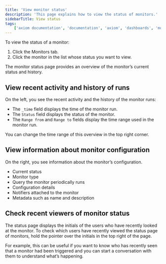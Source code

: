 ```yaml
---
title: 'View monitor status'
description: 'This page explains how to view the status of monitors.'
sidebarTitle: View status
tags:
    ['axiom documentation', 'documentation', 'axiom', 'dashboards', 'monitors', 'notifiers', 'slack', 'email', 'pagerduty', 'webhook', 'opsgenie', 'discord', 'discord webhook']
---
```


To view the status of a monitor:
1. Click the Monitors tab.
1. Click the monitor in the list whose status you want to view.

The monitor status page provides an overview of the monitor’s current status and history.

## View recent activity and history of runs

On the left, you see the recent activity and the history of the monitor runs:
- The `_time` field displays the time of the monitor run.
- The `Status` field displays the status of the monitor.
- The `Range from` and `Range to` fields display the time range used in the monitor run.

You can change the time range of this overview in the top right corner.

## View information about monitor configuration

On the right, you see information about the monitor’s configuration.
- Current status
- Monitor type
- Query the monitor periodically runs
- Configuration details
- Notifiers attached to the monitor
- Metadata such as name and description

## Check recent viewers of monitor status

The status page displays the initials of the users who have recently looked at the monitor. To check which users have recently viewed the status page of monitors, hold the pointer over the initials in the top right of the page.

For example, this can be useful if you want to know who has recently seen that a monitor had been triggered and you can start a conversation with them to understand what’s happening.